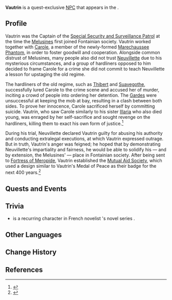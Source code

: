 {{Character Infobox
|type             = Quest NPC
|image            = NPC Vautrin.png
|deceased         = Died roughly 400 years ago
|region           = Fontaine
|location         = Fontaine
|affiliation      = Maison Gardiennage
|affiliation2     = Mutual Aid Network
|title            = Special Security and Surveillance Captain
|ancestry         = <!-- Clan/family -->
|father           = 
|mother           = 
|spouse           = 
|sibling          = Illaria
|siblingNote      = younger sister
|child            = 
|relative         = 
|voiceEN          = [https://brentmukai.com/ Brent Mukai]<ref>YouTube: [https://youtu.be/i7wgl1v1_5M&lc=UgxYOOISYzEwlLFI_Jl4AaABAg EN VA Self Announcement]</ref>
|voiceCN          = [https://mzh.moegirl.org.cn/zh-hans/林景 Lin Jing ({{zh|林景}})]<ref>Weibo: [https://weibo.com/2965342842/4955419435075572 CN VA Self Announcement]</ref>
|voiceJP          = {{w|ja:陣谷遥|Haruka Jinya ({{ja|陣谷 遥}})}}<ref>Twitter: [https://twitter.com/haruka_2310/status/1707286588190048566 JP VA Self Announcement] ([https://web.archive.org/web/20231007224818/https://twitter.com/haruka_2310/status/1707286588190048566 Archived])</ref>
|voiceKR          = 
}}
'''Vautrin''' is a quest-exclusive [[NPC]] that appears in the {{Quest|The Remains of the Past Day}}.

==Profile==
Vautrin was the Captain of the [[Special Security and Surveillance Patrol]] at the time the [[Melusine]]s first joined Fontainian society. Vautrin worked together with [[Carole]], a member of the newly-formed [[Marechaussee Phantom]], in order to foster goodwill and cooperation. Alongside common distrust of Melusines, many people also did not trust [[Neuvillette]] due to his mysterious circumstances, and a group of hardliners opposed to him decided to frame Carole for a crime she did not commit to teach Neuvillette a lesson for upstaging the old regime.

The hardliners of the old regime, such as [[Thibert]] and [[Suavegothe]], successfully lured Carole to the crime scene and accused her of murder, inciting a crowd of people into ordering her detention. The [[Garde]]s were unsuccessful at keeping the mob at bay, resulting in a clash between both sides. To prove her innocence, Carole sacrificed herself by committing suicide. Vautrin, who saw Carole similarly to his sister [[Illaria]] who also died young, was enraged by her self-sacrifice and sought revenge on the hardliners, killing them to exact his own form of justice.<ref>{{Ref/Quest|Ever-Surging Memories}}</ref>

During his trial, Neuvillette declared Vautrin guilty for abusing his authority and conducting extralegal executions, at which Vautrin expressed outrage. But in truth, Vautrin's anger was feigned; he hoped that by demonstrating Neuvillette's impartiality and fairness, he would be able to solidify his &mdash; and by extension, the Melusines' &mdash; place in Fontainian society. After being sent to [[Fortress of Meropide]], Vautrin established the [[Mutual Aid Society]], which used a design similar to Vautrin's Medal of Peace as their badge for the next 400 years.<ref>{{Ref/Quest|In a New Light}}</ref>

==Quests and Events==
{{Quests and Events|In a New Light=cutscene}}

==Trivia==
* {{W|Vautrin}} is a recurring character in French novelist {{w|Honoré de Balzac}}'s novel series ''{{w|La Comédie Humaine}}''.

==Other Languages==
{{Other Languages
|default_hidden = 1
|en       = Vautrin
|zhs      = 沃特林
|zhs_rm   = Wòtèlín
|zht      = 沃特林
|zht_rm   = Wòtèlín
|ja       = ヴォートラン
|ja_rm    = Vootoran
|ko       = 보트린
|ko_rm    = 
|es       = Vautrin
|fr       = Vautrin
|ru       = Вотрин
|th       = Vautrin
|vi       = Vautrin
|de       = Vautrin
|id       = Vautrin
|pt       = Vautrin
|tr       = Vautrin
|it       = Vautrin
}}

==Change History==
{{Change History|4.1}}

==References==
{{Reflist}}